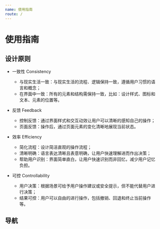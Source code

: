 ```yaml
---
name: 使用指南
route: /
---
```


# 使用指南

## 设计原则

* 一致性 Consistency
    - 与现实生活一致：与现实生活的流程、逻辑保持一致，遵循用户习惯的语言和概念；
    - 在界面中一致：所有的元素和结构需保持一致，比如：设计样式、图标和文本、元素的位置等。

* 反馈 Feedback
    - 控制反馈：通过界面样式和交互动效让用户可以清晰的感知自己的操作；
    - 页面反馈：操作后，通过页面元素的变化清晰地展现当前状态。

* 效率 Efficiency
    - 简化流程：设计简洁直观的操作流程；
    - 清晰明确：语言表达清晰且表意明确，让用户快速理解进而作出决策；
    - 帮助用户识别：界面简单直白，让用户快速识别而非回忆，减少用户记忆负担。

* 可控 Controllability
    - 用户决策：根据场景可给予用户操作建议或安全提示，但不能代替用户进行决策；
    - 结果可控：用户可以自由的进行操作，包括撤销、回退和终止当前操作等。


## 导航
